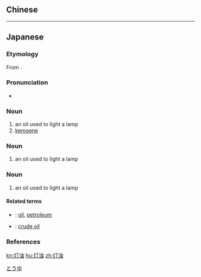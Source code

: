 {{also|燈油}}
==Chinese==
{{zh-see|燈油}}

----

==Japanese==
{{ja-kanjitab|とう|ゆ|yomi=o}}

===Etymology===
From {{compound|ja|灯|油|t1=light|t2=oil}}.

===Pronunciation===
* {{ja-pron|とうゆ|y=o|acc=0|acc_ref=NHK}}

===Noun===
{{ja-noun|とうゆ|kyu=燈油}}

# an oil used to light a lamp
# [[kerosene]]

===Noun===
{{ja-noun|とぼしあぶら|kyu=燈油}}

# an oil used to light a lamp

===Noun===
{{ja-noun|ともしあぶら|kyu=燈油}}

# an oil used to light a lamp

====Related terms====
* {{ja-r|石油|せきゆ}}: [[oil]], [[petroleum]]
* {{ja-r|原油|げんゆ}}: [[crude oil]]

===References===
<references/>

[[Category:ja:Liquids|とうゆ]]

[[kn:灯油]]
[[hu:灯油]]
[[zh:灯油]]